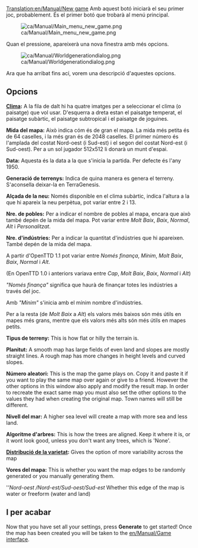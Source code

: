 [[Translation:en/Manual/New game]]
{{ca/Traducció|en/Manual/New game|70}}
{{ca/Manual/Interfície}}
Amb aquest botó iniciarà el seu primer joc, probablement. És el primer botó que trobarà al menú principal.

[[File:ca/Manual/Main menu new game.png]]

Quan el pressione, apareixerà una nova finestra amb més opcions.

[[File:ca/Manual/Worldgenerationdialog.png]]

Ara que ha arribat fins ací, vorem una descripció d'aquestes opcions.

== Opcions ==
'''[[ca/Manual/Clima|Clima]]:'''
A la fila de dalt hi ha quatre imatges per a seleccionar el clima (o paisatge) que vol usar. D'esquerra a dreta estan el paisatge temperat, el paisatge subàrtic, el paisatge subtropical i el paisatge de joguines.

'''Mida del mapa:'''
Això indica cóm és de gran el mapa. La mida més petita és de 64 caselles, i la més gran és de 2048 caselles.  El primer número és l'amplada del costat Nord-oest (i Sud-est) i el segon del costat Nord-est (i Sud-oest). Per a un sol jugador 512x512 li donarà un munt d'espai.

'''Data:'''
Aquesta és la data a la que s'inicia la partida. Per defecte és l'any 1950.

'''Generació de terrenys:'''
Indica de quina manera es genera el terreny. S'aconsella deixar-la en TerraGenesis.

'''Alçada de la neu:'''
Només disponible en el clima subàrtic, indica l'altura a la que hi apareix la neu perpètua, pot variar entre 2 i 13.

'''Nre. de pobles:'''
Per a indicar el nombre de pobles al mapa, encara que això també depén de la mida del mapa. Pot variar entre ''Molt Baix'', ''Baix'', ''Normal'', ''Alt'' i ''Personalitzat''.

'''Nre. d'indústries:'''
Per a indicar la quantitat d'indústries que hi apareixen. També depén de la mida del mapa.

A partir d'OpenTTD 1.1 pot variar entre ''Només finança'', ''Mínim'', ''Molt Baix'', ''Baix'', ''Normal'' i ''Alt''.

(En OpenTTD 1.0 i anteriors variava entre ''Cap'', ''Molt Baix'', ''Baix'', ''Normal'' i ''Alt'')

''"Només finança"'' significa que haurà de finançar totes les indústries a través del joc.

Amb ''"Mínim"'' s'inicia amb el mínim nombre d'indústries.

Per a la resta (de ''Molt Baix'' a ''Alt'') els valors més baixos són més útils en mapes més grans, mentre que els valors més alts són més útils en mapes petits.

{{ca/Pendent de traducció}}

'''Tipus de terreny:'''
This is how flat or hilly the terrain is.

'''Planitut:'''
A smooth map has large fields of even land and slopes are mostly straight lines. A rough map has more changes in height levels and curved slopes.

'''Número aleatori:'''
This is the map the game plays on. Copy it and paste it if you want to play the same map over again or give to a friend. However the other options in this window also apply and modify the result map. In order to recreate the exact same map you must also set the other options to the values they had when creating the original map. Town names will still be different.

'''Nivell del mar:'''
A higher sea level will create a map with more sea and less land.

'''Algoritme d'arbres:'''
This is how the trees are aligned. Keep it where it is, or it wont look good, unless you don't want any trees, which is 'None'.

'''[[ca/Distribució de la varietat|Distribució de la varietat]]:'''
Gives the option of more variability across the map

'''Vores del mapa:'''
This is whether you want the map edges to be randomly generated or you manually generating them.

''''Nord-oest /Nord-est/Sud-oest/Sud-est''
Whether this edge of the map is water or freeform (water and land)

== I per acabar ==
Now that you have set all your settings, press '''Generate''' to get started! Once the map has been created you will be taken to the [[en/Manual/Game interface]].